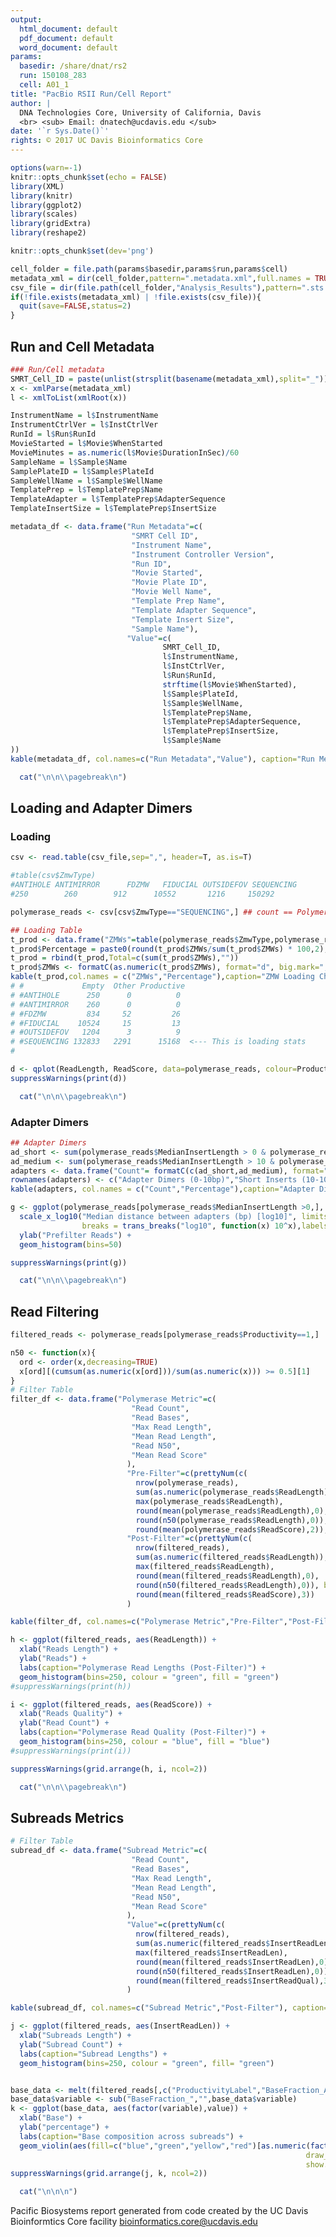 ```yaml
---
output:
  html_document: default
  pdf_document: default
  word_document: default
params:
  basedir: /share/dnat/rs2
  run: 150108_283
  cell: A01_1
title: "PacBio RSII Run/Cell Report"
author: |
  DNA Technologies Core, University of California, Davis
  <br> <sub> Email: dnatech@ucdavis.edu </sub>
date: '`r Sys.Date()`'
rights: © 2017 UC Davis Bioinformatics Core
---
```


```r
options(warn=-1)
knitr::opts_chunk$set(echo = FALSE)
library(XML)
library(knitr)
library(ggplot2)
library(scales)
library(gridExtra)
library(reshape2)

knitr::opts_chunk$set(dev='png')

cell_folder = file.path(params$basedir,params$run,params$cell)
metadata_xml = dir(cell_folder,pattern=".metadata.xml",full.names = TRUE)[1]
csv_file = dir(file.path(cell_folder,"Analysis_Results"),pattern=".sts.csv",full.names=TRUE)
if(!file.exists(metadata_xml) | !file.exists(csv_file)){
  quit(save=FALSE,status=2)
}
```

## Run and Cell Metadata

```r
### Run/Cell metadata
SMRT_Cell_ID = paste(unlist(strsplit(basename(metadata_xml),split="_"))[1:4],collapse="_")
x <- xmlParse(metadata_xml)
l <- xmlToList(xmlRoot(x))

InstrumentName = l$InstrumentName
InstrumentCtrlVer = l$InstCtrlVer
RunId = l$Run$RunId
MovieStarted = l$Movie$WhenStarted
MovieMinutes = as.numeric(l$Movie$DurationInSec)/60
SampleName = l$Sample$Name
SamplePlateID = l$Sample$PlateId
SampleWellName = l$Sample$WellName
TemplatePrep = l$TemplatePrep$Name
TemplateAdapter = l$TemplatePrep$AdapterSequence
TemplateInsertSize = l$TemplatePrep$InsertSize

metadata_df <- data.frame("Run Metadata"=c(
                           "SMRT Cell ID",
                           "Instrument Name",
                           "Instrument Controller Version",
                           "Run ID",
                           "Movie Started",
                           "Movie Plate ID",
                           "Movie Well Name",
                           "Template Prep Name",
                           "Template Adapter Sequence",
                           "Template Insert Size",
                           "Sample Name"),
                          "Value"=c(
                                  SMRT_Cell_ID,
                                  l$InstrumentName,
                                  l$InstCtrlVer,
                                  l$Run$RunId,
                                  strftime(l$Movie$WhenStarted),
                                  l$Sample$PlateId,
                                  l$Sample$WellName,
                                  l$TemplatePrep$Name,
                                  l$TemplatePrep$AdapterSequence,
                                  l$TemplatePrep$InsertSize,
                                  l$Sample$Name
))
kable(metadata_df, col.names=c("Run Metadata","Value"), caption="Run Metadata")
```

```r
  cat("\n\n\\pagebreak\n")
```

## Loading and Adapter Dimers
### Loading

```r
csv <- read.table(csv_file,sep=",", header=T, as.is=T)

#table(csv$ZmwType)
#ANTIHOLE ANTIMIRROR      FDZMW   FIDUCIAL OUTSIDEFOV SEQUENCING
#250        260        912      10552       1216     150292

polymerase_reads <- csv[csv$ZmwType=="SEQUENCING",] ## count == Polymerase reads

## Loading Table
t_prod <- data.frame("ZMWs"=table(polymerase_reads$ZmwType,polymerase_reads$ProductivityLabel)[,c("Empty","Productive","Other")])
t_prod$Percentage = paste0(round(t_prod$ZMWs/sum(t_prod$ZMWs) * 100,2),"%")
t_prod = rbind(t_prod,Total=c(sum(t_prod$ZMWs),""))
t_prod$ZMWs <- formatC(as.numeric(t_prod$ZMWs), format="d", big.mark=",")
kable(t_prod,col.names = c("ZMWs","Percentage"),caption="ZMW Loading Characteristics [Empty = 'Productivity 0', Productive = 'Productivity 1', Other = 'Productivity 2']", align=c('r','r'))
# #             Empty  Other Productive
# #ANTIHOLE      250      0          0
# #ANTIMIRROR    260      0          0
# #FDZMW         834     52         26
# #FIDUCIAL    10524     15         13
# #OUTSIDEFOV   1204      3          9
# #SEQUENCING 132833   2291      15168  <--- This is loading stats
#

d <- qplot(ReadLength, ReadScore, data=polymerase_reads, colour=ProductivityLabel, ylim = c(0,1.0))
suppressWarnings(print(d))
```

```r
  cat("\n\n\\pagebreak\n")
```

### Adapter Dimers
```r
## Adapter Dimers
ad_short <- sum(polymerase_reads$MedianInsertLength > 0 & polymerase_reads$MedianInsertLength <= 10)
ad_medium <- sum(polymerase_reads$MedianInsertLength > 10 & polymerase_reads$MedianInsertLength <=100)
adapters <- data.frame("Count"= formatC(c(ad_short,ad_medium), format="d", big.mark=","), "Percentage" = paste0(round(c(ad_short,ad_medium)/length(polymerase_reads$MedianInsertLength) * 100,2),"%"))
rownames(adapters) <- c("Adapter Dimers (0-10bp)","Short Inserts (10-100bp)")
kable(adapters, col.names = c("Count","Percentage"),caption="Adapter Dimers and Short Inserts", align=c('r','r'))

g <- ggplot(polymerase_reads[polymerase_reads$MedianInsertLength >0,], aes(MedianInsertLength)) +
  scale_x_log10("Median distance between adapters (bp) [log10]", limits=c(1,10000),
                breaks = trans_breaks("log10", function(x) 10^x),labels = prettyNum) +
  ylab("Prefilter Reads") +
  geom_histogram(bins=50)

suppressWarnings(print(g))
```

```r
  cat("\n\n\\pagebreak\n")
```

## Read Filtering

```r
filtered_reads <- polymerase_reads[polymerase_reads$Productivity==1,]

n50 <- function(x){
  ord <- order(x,decreasing=TRUE)
  x[ord][(cumsum(as.numeric(x[ord]))/sum(as.numeric(x))) >= 0.5][1]
}
# Filter Table
filter_df <- data.frame("Polymerase Metric"=c(
                           "Read Count",
                           "Read Bases",
                           "Max Read Length",
                           "Mean Read Length",
                           "Read N50",
                           "Mean Read Score"
                          ),
                          "Pre-Filter"=c(prettyNum(c(
                            nrow(polymerase_reads),
                            sum(as.numeric(polymerase_reads$ReadLength)),
                            max(polymerase_reads$ReadLength),
                            round(mean(polymerase_reads$ReadLength),0),
                            round(n50(polymerase_reads$ReadLength),0)), big.mark=","),
                            round(mean(polymerase_reads$ReadScore),2)),
                          "Post-Filter"=c(prettyNum(c(
                            nrow(filtered_reads),
                            sum(as.numeric(filtered_reads$ReadLength)),
                            max(filtered_reads$ReadLength),
                            round(mean(filtered_reads$ReadLength),0),
                            round(n50(filtered_reads$ReadLength),0)), big.mark=","),
                            round(mean(filtered_reads$ReadScore),3))
                          )

kable(filter_df, col.names=c("Polymerase Metric","Pre-Filter","Post-Filter"), caption="Polymerase filtering statistics")

h <- ggplot(filtered_reads, aes(ReadLength)) +
  xlab("Reads Length") +
  ylab("Reads") +
  labs(caption="Polymerase Read Lengths (Post-Filter)") +
  geom_histogram(bins=250, colour = "green", fill = "green")
#suppressWarnings(print(h))

i <- ggplot(filtered_reads, aes(ReadScore)) +
  xlab("Reads Quality") +
  ylab("Read Count") +
  labs(caption="Polymerase Read Quality (Post-Filter)") +
  geom_histogram(bins=250, colour = "blue", fill = "blue")
#suppressWarnings(print(i))

suppressWarnings(grid.arrange(h, i, ncol=2))

```

```r
  cat("\n\n\\pagebreak\n")
```

## Subreads Metrics
```r
# Filter Table
subread_df <- data.frame("Subread Metric"=c(
                           "Read Count",
                           "Read Bases",
                           "Max Read Length",
                           "Mean Read Length",
                           "Read N50",
                           "Mean Read Score"
                          ),
                          "Value"=c(prettyNum(c(
                            nrow(filtered_reads),
                            sum(as.numeric(filtered_reads$InsertReadLen)),
                            max(filtered_reads$InsertReadLen),
                            round(mean(filtered_reads$InsertReadLen),0),
                            round(n50(filtered_reads$InsertReadLen),0)), big.mark=","),
                            round(mean(filtered_reads$InsertReadQual),3))
                          )

kable(subread_df, col.names=c("Subread Metric","Post-Filter"), caption="Subread statistics")

j <- ggplot(filtered_reads, aes(InsertReadLen)) +
  xlab("Subreads Length") +
  ylab("Subread Count") +
  labs(caption="Subread Lengths") +
  geom_histogram(bins=250, colour = "green", fill= "green")


base_data <- melt(filtered_reads[,c("ProductivityLabel","BaseFraction_A","BaseFraction_C","BaseFraction_G","BaseFraction_T")],id="ProductivityLabel")
base_data$variable <- sub("BaseFraction_","",base_data$variable)
k <- ggplot(base_data, aes(factor(variable),value)) +
  xlab("Base") +
  ylab("percentage") +
  labs(caption="Base composition across subreads") +
  geom_violin(aes(fill=c("blue","green","yellow","red")[as.numeric(factor(base_data$variable))]),
                                                                  draw_quantiles = c(0.25, 0.5, 0.75),
                                                                  show.legend=FALSE)
suppressWarnings(grid.arrange(j, k, ncol=2))

```

```r
  cat("\n\n\n")
```
Pacific Biosystems report generated from code created by the UC Davis Bioinformtics Core facility [bioinformatics.core@ucdavis.edu](mailto:bioinformatics.core@ucdavis.edu)


